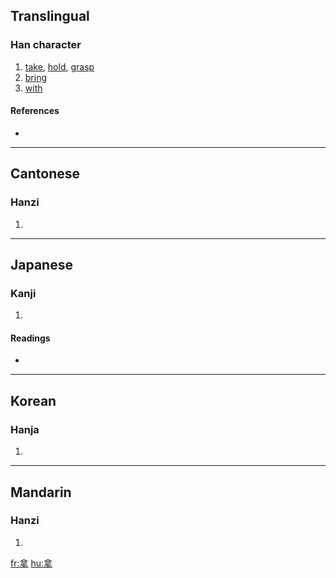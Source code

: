 {{see|拏}}
==Translingual==

===Han character===
{{Han char|rn=64|rad=手|as=06|sn=10|four=8050<sub>2</sub>|canj=人口手 (ORQ)}}

# [[take]], [[hold]], [[grasp]]
# [[bring]]
# [[with]]

====References====
* {{Han ref|kx=0429.010|dkj=12015|dj=0777.190|hdz=31864.030|uh=62FF|ud=25343|bh=AEB3|bd=44723}}

----

==Cantonese==

===Hanzi===
{{yue-hanzi|jyut=|y=na4}}

# {{defn|Cantonese}}

----

==Japanese==

===Kanji===
{{ja-kanji|grade=|rs=手06}}

# {{defn|Japanese}}

====Readings====
* {{ja-readings|on=[[だ]] (da), [[な]] (na)|kun=[[ひく]] (hiku)}}

----

==Korean==

===Hanja===
{{ko-hanja|hangeul=나|eumhun=|rv=na|mr=na|y=na}}

# {{defn|Korean}}

----

==Mandarin==

===Hanzi===
{{cmn-hanzi|pin=[[ná]] ([[na2]]), [[qì]] ([[qi4]])|wg=na<sup>2</sup>, ch'i<sup>4</sup>}}

# {{defn|Mandarin}}

[[fr:拿]]
[[hu:拿]]